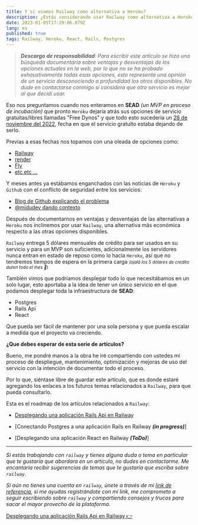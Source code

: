 ```yaml
---
title: Y si usamos Railway como alternativa a Heroku?
description: ¿Estás considerando usar Railway como alternativa a Heroku pero no sabes cuál es la mejor opción? En este artículo, usaremos Railway
date: 2023-01-05T17:29:06.879Z
lang: es
published: true
tags: Railway, Heroku, React, Rails, Postgres
---
```


> _**Descargo de responsabilidad**: Para escribir este artículo se hizo una búsqueda documentaría sobre ventajas y desventajas de los opciones actuales en la web, por lo que no se ha probado exhaustivamente todas esas opciones, esto representa una opinión de un servicio desconociendo a profundidad los otros disponibles. No dude en contactarse conmigo si considera que otro servicio es mejor al que decidí usar._

Eso nos preguntamos cuando nos enteramos en **SEAD** _(un MVP en proceso de incubación)_ que pronto `Heroku` dejaría atrás sus opciones de servicio gratuitas/libres llamadas "Free Dynos" y que todo esto sucedería un [28 de noviembre del 2022](https://devcenter.heroku.com/changelog-items/2461), fecha en que el servicio gratuito estaba dejando de serlo.

Previas a esas fechas nos topamos con una oleada de opciones como:

- [Railway](https://railway.app/)
- [render](https://render.com/)
- [Fly](https://fly.io/)
- [etc etc ...](https://www.google.com/search?q=alternativas+a+heroku)

Y meses antes ya estábamos enganchados con las noticias de `Heroku` y `Github` con el conflicto de seguridad entre los servicios:

- [Blog de Github explicando el problema](https://github.blog/2022-04-15-security-alert-stolen-oauth-user-tokens/)
- [@midudev dando contexto](https://www.youtube.com/watch?v=QT-stlSAi0U)

Después de documentarnos en ventajas y desventajas de las alternativas a `Heroku` nos inclinemos por usar `Railway`, una alternativa más económica respecto a las otras opciones disponibles.

`Railway` entrega 5 dólares mensuales de crédito para ser usados en su servicio y para un MVP son suficientes, adicionalmente los servidores nunca entran en estado de reposo como lo hacía `Heroku`, así que no tendremos tiempos de espera en la primera carga <small>_(ojalá los 5 dólares de crédito duren todo el mes 🤞)_</small>

También vimos que podríamos desplegar todo lo que necesitábamos en un solo lugar, esto aportaba a la idea de tener un único servicio en el que podamos desplegar toda la infraestructura de **SEAD**:

- Postgres
- Rails Api
- React

Que pueda ser fácil de mantener por una sola persona y que pueda escalar a medida que el proyecto va creciendo.

**¿Que debes esperar de esta serie de artículos?**

Bueno, me pondré manos a la obra he iré compartiendo con ustedes mi proceso de despliegue, mantenimiento, optimización y mejoras de uso del servicio con la intención de documentar todo el proceso.

Por lo que, siéntase libre de guardar este artículo, que es donde estaré agregando los enlaces a los futuros temas relacionados a `Railway`, para que pueda consultarlo.

Esta es el roadmap de los artículos relacionados a `Railway`:

- [Desplegando una aplicación Rails Api en Railway](/articles/deploying-rails-api-in-railway)

- [Conectando Postgres a una aplicación Rails en Railway ***(in progress)***]

- [Desplegando una aplicación React en Railway ***(ToDo)***]

---

_Si estás trabajando con `railway` y tienes alguna duda o tema en particular que te gustaría que abordara en un artículo, no dudes en contactarme. Me encantaría recibir sugerencias de temas que te gustaría que escriba sobre `railway`._

_Si aún no tienes una cuenta en `railway`, únete a través de mi [link de referencia](https://railway.app?referralCode=4_VY9a), si me ayudas registrándote con mi link, me comprometo a seguir escribiendo sobre `railway` y compartiendo consejos y trucos para sacar el mayor provecho de la plataforma._

<div css={{ display: "flex", justifyContent: "space-between" }}>
  <span css={{ display: "block" }}></span>
  <a
    href="/articles/deploying-rails-api-in-railway"
    target="_self"
    css={{ display: "block", color: "#004BCC", textDecoration: "underline" }}
  >
    Desplegando una aplicación Rails Api en Railway 👉
  </a>
</div>
